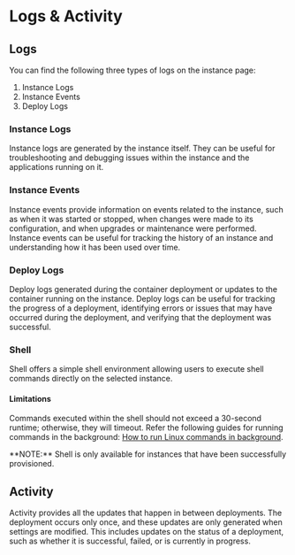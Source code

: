
# Logs & Activity

## Logs

You can find the following three types of logs on the instance page:

1. Instance Logs
2. Instance Events
3. Deploy Logs

### Instance Logs

Instance logs are generated by the instance itself. They can be useful for troubleshooting and debugging issues within the instance and the applications running on it.

### Instance Events

Instance events provide information on events related to the instance, such as when it was started or stopped,
when changes were made to its configuration, and when upgrades or maintenance were performed.
Instance events can be useful for tracking the history of an instance and understanding how it has been used over time.

### Deploy Logs

Deploy logs generated during the container deployment or updates to the container running on the instance.
Deploy logs can be useful for tracking the progress of a deployment, identifying errors or issues that may have occurred during
the deployment, and verifying that the deployment was successful.

### Shell

Shell offers a simple shell environment allowing users to execute shell commands directly on the selected instance.

#### Limitations

Commands executed within the shell should not exceed a 30-second runtime; otherwise, they will timeout.
Refer the following guides for running commands in the background: [How to run Linux commands in background](https://linuxize.com/post/how-to-run-linux-commands-in-background/).

<Callout type="info">
  **NOTE:** Shell is only available for instances that have been successfully
  provisioned.
</Callout>

## Activity

Activity provides all the updates that happen in between deployments.
The deployment occurs only once, and these updates are only generated when settings are modified.
This includes updates on the status of a deployment, such as whether it is successful, failed, or is currently in progress.

<Navigation name="Logs & Activity" />
